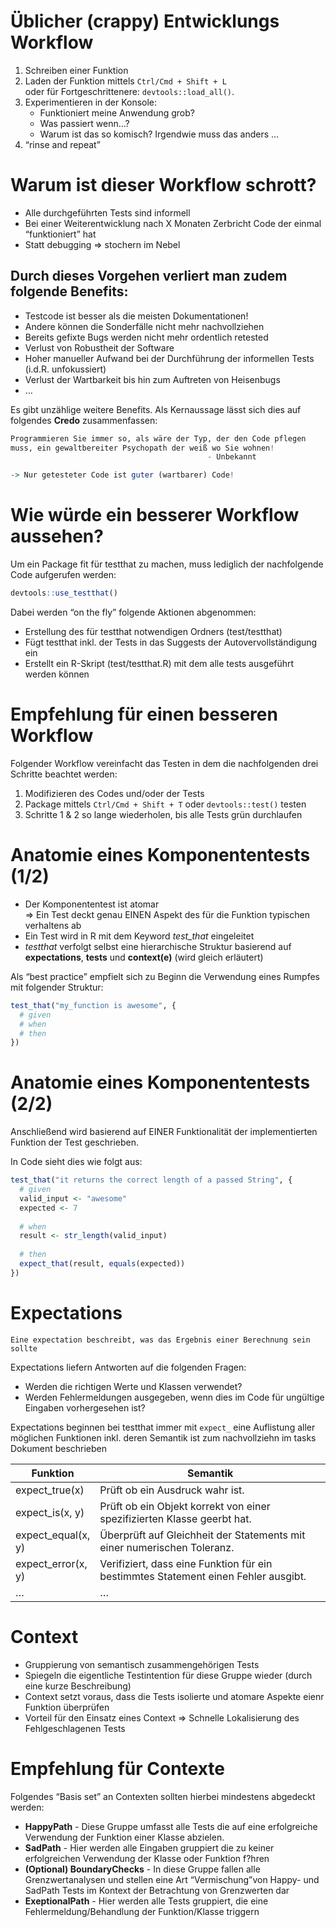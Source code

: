 
# Üblicher (crappy) Entwicklungs Workflow
1. Schreiben einer Funktion 
2. Laden der Funktion mittels `Ctrl/Cmd + Shift + L`<br>
   oder für Fortgeschrittenere: `devtools::load_all()`.
3. Experimentieren in der Konsole:
      * Funktioniert meine Anwendung grob?
      * Was passiert wenn...?
      * Warum ist das so komisch? Irgendwie muss das anders ...
4. "rinse and repeat"

# Warum ist dieser Workflow schrott?
- Alle durchgeführten Tests sind informell
- Bei einer Weiterentwicklung nach X Monaten Zerbricht Code der einmal "funktioniert" hat
- Statt debugging => stochern im Nebel

## Durch dieses Vorgehen verliert man zudem folgende Benefits:

- Testcode ist besser als die meisten Dokumentationen!
- Andere können die Sonderfälle nicht mehr nachvollziehen
- Bereits gefixte Bugs werden nicht mehr ordentlich retested
- Verlust von Robustheit der Software
- Hoher manueller Aufwand bei der Durchführung der informellen Tests (i.d.R. unfokussiert)
- Verlust der Wartbarkeit bis hin zum Auftreten von Heisenbugs
- ... 

Es gibt unzählige weitere Benefits. Als Kernaussage lässt sich dies auf folgendes **Credo** zusammenfassen:

```{r, eval=FALSE, echo = TRUE}
Programmieren Sie immer so, als wäre der Typ, der den Code pflegen 
muss, ein gewaltbereiter Psychopath der weiß wo Sie wohnen!
                                            - Unbekannt

-> Nur getesteter Code ist guter (wartbarer) Code!
```


# Wie würde ein besserer Workflow aussehen?

Um ein Package fit für testthat zu machen, muss lediglich der nachfolgende Code aufgerufen werden:

```{r, eval=FALSE, echo = TRUE}
devtools::use_testthat()
```
Dabei werden "on the fly" folgende Aktionen abgenommen:

- Erstellung des für testthat notwendigen Ordners (test/testthat)
- Fügt testthat inkl. der Tests in das Suggests der Autovervollständigung ein
- Erstellt ein R-Skript (test/testthat.R) mit dem alle tests ausgeführt werden können

# Empfehlung für einen besseren Workflow

Folgender Workflow vereinfacht das Testen in dem die nachfolgenden drei Schritte beachtet werden:

1. Modifizieren des Codes und/oder der Tests
2. Package mittels `Ctrl/Cmd + Shift + T` oder `devtools::test()` testen
3. Schritte 1 & 2 so lange wiederholen, bis alle Tests grün durchlaufen


# Anatomie eines Komponententests (1/2)

- Der Komponententest ist atomar<br> 
  => Ein Test deckt genau EINEN Aspekt des für die Funktion typischen verhaltens ab
- Ein Test wird in R mit dem Keyword *test_that* eingeleitet
- *testthat* verfolgt selbst eine hierarchische Struktur basierend auf **expectations**, **tests** und **context(e)** (wird gleich erläutert)

Als "best practice" empfielt sich zu Beginn die Verwendung eines Rumpfes mit folgender Struktur:

```{r testthat_2, eval=FALSE, echo = TRUE}
test_that("my_function is awesome", {
  # given
  # when
  # then
})
```

# Anatomie eines Komponententests (2/2)

Anschließend wird basierend auf EINER Funktionalität der implementierten Funktion der Test geschrieben.

In Code sieht dies wie folgt aus:

```{r testthat_3, eval=FALSE, echo = TRUE}
test_that("it returns the correct length of a passed String", {
  # given
  valid_input <- "awesome"
  expected <- 7
  
  # when
  result <- str_length(valid_input)
  
  # then
  expect_that(result, equals(expected))
})
```

# Expectations

```
Eine expectation beschreibt, was das Ergebnis einer Berechnung sein sollte 
```

Expectations liefern Antworten auf die folgenden Fragen:

- Werden die richtigen Werte und Klassen verwendet? 
- Werden Fehlermeldungen ausgegeben, wenn dies im Code für ungültige Eingaben vorhergesehen ist?

Expectations beginnen bei testthat immer mit `expect_` eine Auflistung aller möglichen Funktionen inkl. deren Semantik ist zum nachvollziehn im tasks Dokument beschrieben

| Funktion                 |  Semantik                                                                           |
|------------------------- | ------------------------------------------------------------------------------------|
|expect_true(x)            |	Prüft ob ein Ausdruck wahr ist.                                                    |
|expect_is(x, y)           |	Prüft ob ein Objekt korrekt von einer spezifizierten Klasse geerbt hat.            |
|expect_equal(x, y)        |	Überprüft auf Gleichheit der Statements mit einer numerischen Toleranz.            |
|expect_error(x, y)	       |  Verifiziert, dass eine Funktion für ein bestimmtes Statement einen Fehler ausgibt. |
|  ...                     |  ...                                                                                |

# Context

- Gruppierung von semantisch zusammengehörigen Tests
- Spiegeln die eigentliche Testintention für diese Gruppe wieder (durch eine kurze Beschreibung)
- Context setzt voraus, dass die Tests isolierte und atomare Aspekte eienr Funktion überprüfen
- Vorteil für den Einsatz eines Context => Schnelle Lokalisierung des Fehlgeschlagenen Tests


# Empfehlung für Contexte
Folgendes "Basis set" an Contexten sollten hierbei mindestens abgedeckt werden:

- **HappyPath** - Diese Gruppe umfasst alle Tests die auf eine erfolgreiche Verwendung der Funktion einer Klasse abzielen.<br>
- **SadPath** - Hier werden alle Eingaben gruppiert die zu keiner erfolgreichen Verwendung der Klasse oder Funktion f?hren<br>
- **(Optional) BoundaryChecks** - In diese Gruppe fallen alle Grenzwertanalysen und stellen eine Art "Vermischung"von Happy- und SadPath Tests im Kontext der Betrachtung von Grenzwerten dar<br>
* **ExeptionalPath** - Hier werden alle Tests gruppiert, die eine Fehlermeldung/Behandlung der Funktion/Klasse triggern<br>

